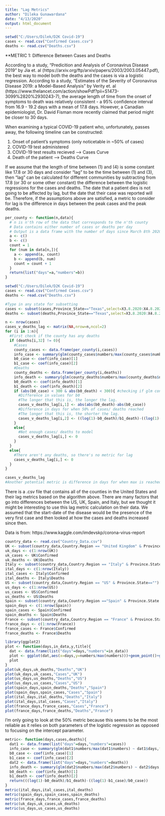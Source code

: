 ```yaml
---
title: "Lag Metrics"
author: "Dileka Gunawardana"
date: "4/13/2020"
output: html_document
---
```


```r
setwd("C:/Users/Dilek/D2K Covid-19")
cases <- read.csv("Confirmed Cases.csv")
deaths <- read.csv("Deaths.csv")
```

**METRIC 1: Difference Between Cases and Deaths

According to a study, "Predicition and Analysis of Coronavirus Disease 2019" by Jia et. al 
(https://arxiv.org/ftp/arxiv/papers/2003/2003.05447.pdf), the best way to model both the deaths and the cases is 
via a logistic regression. According to a study, "Estimates of the Severity of Coronavirus Disease 2019: a Model-Based Analysis" 
by  Verity et. al (https://www.thelancet.com/action/showPdf?pii=S1473-3099%2820%2930243-7), the average length of time from the 
onset of symptoms to death was relatively consistent - a 95% confidence interval from 16.9 - 19.2 days with a mean of 17.8 days. 
However, a Canadian epidemiologist, Dr. David Fisman more recently claimed that period might be closer to 30 days. 

When examining a typical COVID-19 patient who, unfortunately, passes away, the following timeline can be constructed: 

(1) Onset of patient's symptoms (only noticetable in ~50% of cases)
(2) COVID-19 test administered
(3) COVID-19 test results recieved --> Cases Curve
(4) Death of the patient  --> Deaths Curve

If we assume that the length of time between (1) and (4) is some constant like 17.8 or 30 days 
and consider "lag" to be the time between (1) and (3), then "lag" can be calculated for different 
communities by subtracting from 17.8 (or 30 or some other constant) the difference between the 
logistic regressions for the cases and deaths. The date that a patient dies is not going to be affected by lag, 
but the date that their case was reported will be. Therefore, if the assumptions above are satisfied, 
a metric to consider for lag is the difference in days between the peak cases and the peak deaths. 

``` r
per_county <- function(n,data){ 
  # n is n'th row of the data that corresponds to the n'th county
  # Data contains either number of cases or deaths per day
  # Output is a data frame with the number of days since March 8th 2020 and the number of casse for each of those time frames
  a <- c()
  b <- c()
  count = 1
  for (num in data[n,]){
    a <- append(a, count)
    b <- append(b, num)
    count = count + 1
  }
  return(list("days"=a,"numbers"=b))
}
```

```r
setwd("C:/Users/Dilek/D2K Covid-19")
cases <- read.csv("Confirmed Cases.csv")
deaths <- read.csv("Deaths.csv")

#Type in any state for subsetting
cases <- subset(cases,Province_State=="Texas",select=X3.8.2020:X4.8.2020)
deaths <- subset(deaths,Province_State=="Texas",select=X3.8.2020:X4.8.2020)

n <- nrow(cases)
cases_v_deaths_lag <- matrix(NA,nrow=n,ncol=2)
for (i in 1:n){
  #First check if the county has any deaths
  if (deaths[i,32] != 0){
    #Cases
    county_cases <- data.frame(per_county(i,cases))
    info_case <- summary(glm(county_cases$numbers/max(county_cases$numbers) ~ county_cases$days,family=quasibinomial))
    b0_case <- coef(info_case)[1]
    b1_case <- coef(info_case)[2]
    #Deaths
    county_deaths <- data.frame(per_county(i,deaths))
    info_death <- summary(glm(county_deaths$numbers/max(county_deaths$numbers) ~ county_deaths$days,family=quasibinomial))
    b0_death <- coef(info_death)[1]
    b1_death <- coef(info_death)[2]
    if (abs(b0_case) < 300 & abs(b0_death) < 300){ #checking if glm converged
      #Difference in values for b0
      #The longer that this is, the longer the lag.
      cases_v_deaths_lag[i,1] <- abs(abs(b0_death)-abs(b0_case))
      #Difference in days for when 50% of cases/ deaths reached
      #The longer that this is, the shorter the lag.
      cases_v_deaths_lag[i,2] <- ((log(1)-b0_death)/b1_death)-((log(1)-b1_case)/b0_case)
    }
    else{
      #Not enough cases/ deaths to model
      cases_v_deaths_lag[i,] <- 0
    }
  }
  else{
    #There aren't any deaths, so there's no metric for lag
    cases_v_deaths_lag[i,] <- 0
  }
}

cases_v_deaths_lag
#Another potential metric is difference in days for when max is reached (calculated via Newton-Raphson method ? ) ??? 
```
There is a .csv file that contains all of the counties in the United States and their lag metrics based on the algorithm above.
There are many factors that go into differences between the US, UK, Spain, and Italy, but we thought it might be interesting to use 
this lag metric calculation on their data. We assumed that the start-date of the disease would be the presence of the very first 
case and then looked at how the cases and deaths increased since then.

Data is from: https://www.kaggle.com/imdevskp/corona-virus-report

```r
country_data <- read.csv("Country_Data.csv")
UK <- subset(country_data,Country.Region == "United Kingdom" & Province.State=="")
uk_days <- c(1:nrow(UK))
uk_cases <- UK$Confirmed
uk_deaths <- UK$Deaths
Italy <- subset(country_data,Country.Region == "Italy" & Province.State=="")
ital_days <- c(1:nrow(Italy))
ital_cases <- Italy$Confirmed
ital_deaths <- Italy$Deaths
US <- subset(country_data,Country.Region == "US" & Province.State=="")
us_days <- c(1:nrow(US))
us_cases <- US$Confirmed
us_deaths <- US$Deaths
Spain <- subset(country_data,Country.Region =="Spain" & Province.State == "")
spain_days <- c(1:nrow(Spain))
spain_cases <- Spain$Confirmed
spain_deaths <- Spain$Deaths
France <- subset(country_data,Country.Region == "France" & Province.State == "")
france_days <- c(1:nrow(France))
france_cases <- France$Confirmed
france_deaths <- France$Deaths
```

```r
library(ggplot2)
plot <- function(days,in_data,y,title){
  dat <- data.frame(list("days"=days,"numbers"=in_data))
  plot <- ggplot(dat,aes(x=days,y=numbers/max(numbers)))+geom_point()+geom_smooth(method="glm",method.args=list(family="quasibinomial"))+labs(title=title,y=y,x="Days Since January 22nd")
  plot
}
plot(uk_days,uk_deaths,"Deaths","UK")
plot(uk_days,uk_cases,"Cases","UK")
plot(us_days,us_deaths,"Deaths","US")
plot(us_days,us_cases,"Cases","US")
plot(spain_days,spain_deaths,"Deaths","Spain")
plot(spain_days,spain_cases,"Cases","Spain")
plot(ital_days,ital_deaths,"Deaths","Italy")
plot(ital_days,ital_cases,"Cases","Italy")
plot(france_days,france_cases,"Cases","France")
plot(france_days,france_deaths,"Deaths","France")
```
I'm only going to look at the 50% metric because this seems to be the most reliable as it relies on 
both parameters of the logistic regression as opposed to focusing on the intercept parameter. 

```r
metric<- function(days,cases,deaths){
  dat1 <- data.frame(list("days"=days,"numbers"=cases))
  info_case <- summary(glm(dat1$numbers/max(dat1$numbers) ~ dat1$days,family="quasibinomial"))
  b0_case <- coef(info_case)[1]
  b1_case <- coef(info_case)[2]
  dat2 <- data.frame(list("days"=days,"numbers"=deaths))
  info_death <- summary(glm(dat2$numbers/max(dat2$numbers) ~ dat2$days,family="quasibinomial"))
  b0_death <- coef(info_death)[1]
  b1_death <- coef(info_death)[2]
  return(((log(1)-b0_death)/b1_death)-((log(1)-b1_case)/b0_case))
}
metric(ital_days,ital_cases,ital_deaths)
metric(spain_days,spain_cases,spain_deaths)
metric(france_days,france_cases,france_deaths)
metric(uk_days,uk_cases,uk_deaths)
metric(us_days,us_cases,us_deaths)
```
